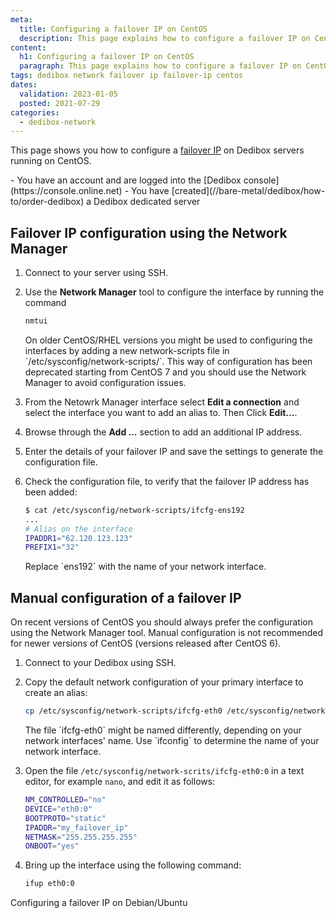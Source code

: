 ```yaml
---
meta:
  title: Configuring a failover IP on CentOS 
  description: This page explains how to configure a failover IP on CentOS.
content:
  h1: Configuring a failover IP on CentOS 
  paragraph: This page explains how to configure a failover IP on CentOS.
tags: dedibox network failover ip failover-ip centos
dates:
  validation: 2023-01-05
  posted: 2021-07-29
categories:
  - dedibox-network
---
```


This page shows you how to configure a [failover IP](/bare-metal/dedibox/concepts/#failover-ips) on Dedibox servers running on CentOS.

<Message type="requirement">
  - You have an account and are logged into the [Dedibox console](https://console.online.net)
  - You have [created](//bare-metal/dedibox/how-to/order-dedibox) a Dedibox dedicated server
</Message>

## Failover IP configuration using the Network Manager 

1. Connect to your server using SSH.
2. Use the **Network Manager** tool to configure the interface by running the command 
    ```sh 
    nmtui
    ```

    <Message type="note">
      On older CentOS/RHEL versions you might be used to configuring the interfaces by adding a new network-scripts file in `/etc/sysconfig/network-scripts/`. This way of configuration has been deprecated starting from CentOS 7 and you should use the Network Manager to avoid configuration issues. 
    </Message>
3. From the Netowrk Manager interface select **Edit a connection** and select the interface you want to add an alias to. Then Click **Edit...**.
4. Browse through the **Add ...** section to add an additional IP address. 
5. Enter the details of your failover IP and save the settings to generate the configuration file. 
6. Check the configuration file, to verify that the failover IP address has been added: 
    ```sh 
    $ cat /etc/sysconfig/network-scripts/ifcfg-ens192
    ...
    # Alias on the interface
    IPADDR1="62.120.123.123"
    PREFIX1="32"
    ```

    <Message type="note">
      Replace `ens192` with the name of your network interface. 
    </Message>

## Manual configuration of a failover IP

<Message type="note">
  On recent versions of CentOS you should always prefer the configuration using the Network Manager tool. Manual configuration is not recommended for newer versions of CentOS (versions released after CentOS 6). 
</Message>

1. Connect to your Dedibox using SSH.
2. Copy the default network configuration of your primary interface to create an alias: 
    ```sh 
    cp /etc/sysconfig/network-scripts/ifcfg-eth0 /etc/sysconfig/network-scrits/ifcfg-eth0:0
    ```

    <Message type="note">
      The file `ifcfg-eth0` might be named differently, depending on your network interfaces' name. Use `ifconfig` to determine the name of your network interface. 
    </Message>
3. Open the file `/etc/sysconfig/network-scrits/ifcfg-eth0:0` in a text editor, for example `nano`, and edit it as follows: 
    ```sh 
    NM_CONTROLLED="no"
    DEVICE="eth0:0"
    BOOTPROTO="static"
    IPADDR="my_failover_ip"
    NETMASK="255.255.255.255"
    ONBOOT="yes"
    ```
4. Bring up the interface using the following command: 
    ```sh 
    ifup eth0:0
    ```


<Navigation title="See Also">
  <NextButton to="/bare-metal/network/reference-content/configure-debian-ubuntu">Configuring a failover IP on Debian/Ubuntu</NextButton>
</Navigation>
